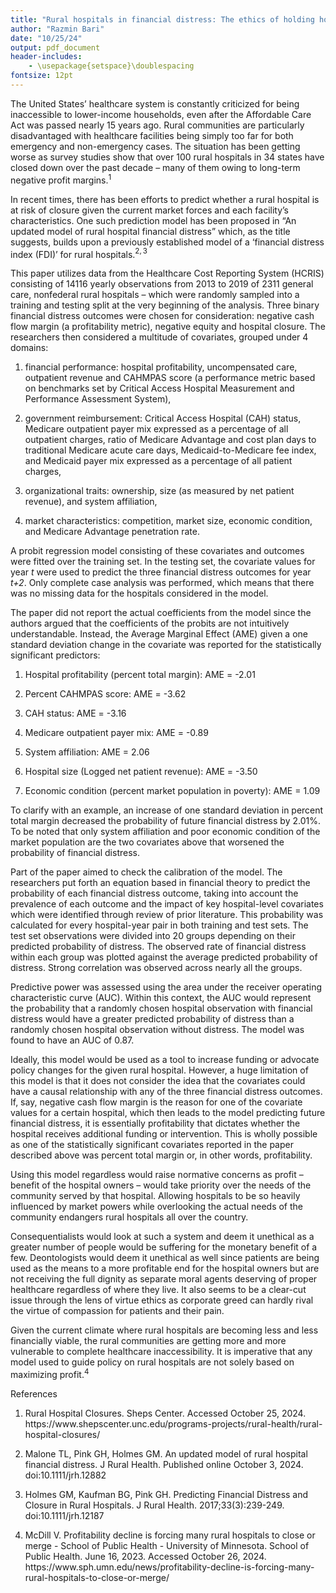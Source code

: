 ---
title: "Rural hospitals in financial distress: The ethics of holding hospitals in underserved communities to capitalist standards"
author: "Razmin Bari"
date: "10/25/24"
output: pdf_document
header-includes:
    - \usepackage{setspace}\doublespacing
fontsize: 12pt
---
The United States’ healthcare system is constantly criticized for being inaccessible to lower-income households, even after the Affordable Care Act was passed nearly 15 years ago. Rural communities are particularly disadvantaged with healthcare facilities being simply too far for both emergency and non-emergency cases. The situation has been getting worse as survey studies show that over 100 rural hospitals in 34 states have closed down over the past decade – many of them owing to long-term negative profit margins.$^1$

In recent times, there has been efforts to predict whether a rural hospital is at risk of closure given the current market forces and each facility’s characteristics. One such prediction model has been proposed in “An updated model of rural hospital financial distress” which, as the title suggests, builds upon a previously established model of a ‘financial distress index (FDI)’ for rural hospitals.$^{2,3}$

This paper utilizes data from the Healthcare Cost Reporting System (HCRIS) consisting of 14116 yearly observations from 2013 to 2019 of 2311 general care, nonfederal rural hospitals – which were randomly sampled into a training and testing split at the very beginning of the analysis. Three binary financial distress outcomes were chosen for consideration: negative cash flow margin (a profitability metric), negative equity and hospital closure. The researchers then considered a multitude of covariates, grouped under 4 domains: 

(1) financial performance: hospital profitability, uncompensated care, outpatient revenue and CAHMPAS score (a performance metric based on benchmarks set by Critical Access Hospital Measurement and Performance Assessment System),

(2) government reimbursement: Critical Access Hospital (CAH) status, Medicare outpatient payer mix expressed as a percentage of all outpatient charges, ratio of Medicare Advantage and cost plan days to traditional Medicare acute care days, Medicaid-to-Medicare fee index, and Medicaid payer mix expressed as a percentage of all patient charges,

(3) organizational traits: ownership, size (as measured by net patient revenue), and system affiliation,

(4) market characteristics: competition, market size, economic condition, and Medicare Advantage penetration rate.

A probit regression model consisting of these covariates and outcomes were fitted over the training set. In the testing set, the covariate values for year *t* were used to predict the three financial distress outcomes for year *t+2*. Only complete case analysis was performed, which means that there was no missing data for the hospitals considered in the model. 

The paper did not report the actual coefficients from the model since the authors argued that the coefficients of the probits are not intuitively understandable. Instead, the Average Marginal Effect (AME) given a one standard deviation change in the covariate was reported for the statistically significant predictors:

1.	Hospital profitability (percent total margin): AME = -2.01

2.	Percent CAHMPAS score: AME = -3.62

3.	CAH status: AME = -3.16

4.	Medicare outpatient payer mix: AME = -0.89

5.	System affiliation: AME = 2.06

6.	Hospital size (Logged net patient revenue): AME = -3.50

7.	Economic condition (percent market population in poverty): AME = 1.09

To clarify with an example, an increase of one standard deviation in percent total margin decreased the probability of future financial distress by 2.01%. To be noted that only system affiliation and poor economic condition of the market population are the two covariates above that worsened the probability of financial distress.

Part of the paper aimed to check the calibration of the model. The researchers put forth an equation based in financial theory to predict the probability of each financial distress outcome, taking into account the prevalence of each outcome and the impact of key hospital-level covariates which were identified through review of prior literature. This probability was calculated for every hospital-year pair in both training and test sets. The test set observations were divided into 20 groups depending on their predicted probability of distress. The observed rate of financial distress within each group was plotted against the average predicted probability of distress. Strong correlation was observed across nearly all the groups.

Predictive power was assessed using the area under the receiver operating characteristic curve (AUC). Within this context, the AUC would represent the probability that a randomly chosen hospital observation with financial distress would have a greater predicted probability of distress than a randomly chosen hospital observation without distress. The model was found to have an AUC of 0.87.

Ideally, this model would be used as a tool to increase funding or advocate policy changes for the given rural hospital. However, a huge limitation of this model is that it does not consider the idea that the covariates could have a causal relationship with any of the three financial distress outcomes. If, say, negative cash flow margin is the reason for one of the covariate values for a certain hospital, which then leads to the model predicting future financial distress, it is essentially profitability that dictates whether the hospital receives additional funding or intervention. This is wholly possible as one of the statistically significant covariates reported in the paper described above was percent total margin or, in other words, profitability. 

Using this model regardless would raise normative concerns as profit – benefit of the hospital owners – would take priority over the needs of the community served by that hospital. Allowing hospitals to be so heavily influenced by market powers while overlooking the actual needs of the community endangers rural hospitals all over the country. 

Consequentialists would look at such a system and deem it unethical as a greater number of people would be suffering for the monetary benefit of a few. Deontologists would deem it unethical as well since patients are being used as the means to a more profitable end for the hospital owners but are not receiving the full dignity as separate moral agents deserving of proper healthcare regardless of where they live. It also seems to be a clear-cut issue through the lens of virtue ethics as corporate greed can hardly rival the virtue of compassion for patients and their pain.

Given the current climate where rural hospitals are becoming less and less financially viable, the rural communities are getting more and more vulnerable to complete healthcare inaccessibility. It is imperative that any model used to guide policy on rural hospitals are not solely based on maximizing profit.$^4$


\newpage

References

1.	Rural Hospital Closures. Sheps Center. Accessed October 25, 2024. https://www.shepscenter.unc.edu/programs-projects/rural-health/rural-hospital-closures/

2.	Malone TL, Pink GH, Holmes GM. An updated model of rural hospital financial distress. J Rural Health. Published online October 3, 2024. doi:10.1111/jrh.12882

3.	Holmes GM, Kaufman BG, Pink GH. Predicting Financial Distress and Closure in Rural Hospitals. J Rural Health. 2017;33(3):239-249. doi:10.1111/jrh.12187

4.	McDill V. Profitability decline is forcing many rural hospitals to close or merge - School of Public Health - University of Minnesota. School of Public Health. June 16, 2023. Accessed October 26, 2024. https://www.sph.umn.edu/news/profitability-decline-is-forcing-many-rural-hospitals-to-close-or-merge/

